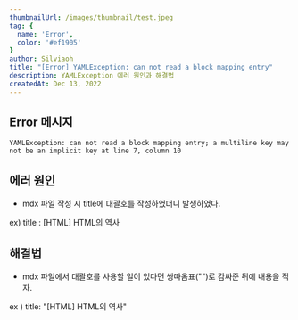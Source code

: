 ```yaml
---
thumbnailUrl: /images/thumbnail/test.jpeg
tag: {
  name: 'Error',
  color: '#ef1905'
}
author: Silviaoh
title: "[Error] YAMLException: can not read a block mapping entry"
description: YAMLException 에러 원인과 해결법
createdAt: Dec 13, 2022
---
```


## Error 메시지

```
YAMLException: can not read a block mapping entry; a multiline key may not be an implicit key at line 7, column 10
```
## 에러 원인

- mdx 파일 작성 시 title에 대괄호를 작성하였더니 발생하였다.

ex) title : [HTML] HTML의 역사

## 해결법

- mdx 파일에서 대괄호를 사용할 일이 있다면 쌍따옴표("")로 감싸준 뒤에 내용을 적자.

ex ) title: "[HTML] HTML의 역사"
